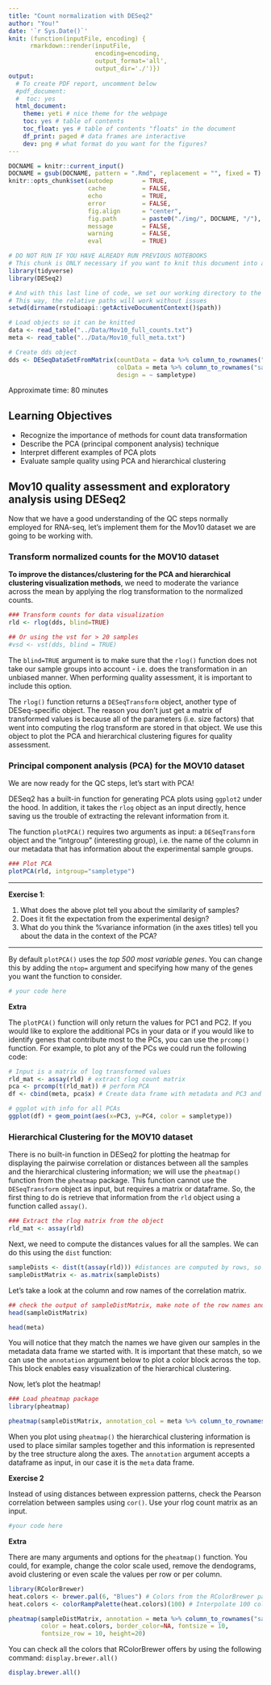 ```yaml
---
title: "Count normalization with DESeq2"
author: "You!"
date: '`r Sys.Date()`'
knit: (function(inputFile, encoding) { 
      rmarkdown::render(inputFile,
                        encoding=encoding,
                        output_format='all',
                        output_dir='./')})
output:
  # To create PDF report, uncomment below
  #pdf_document:
  #  toc: yes  
  html_document:
    theme: yeti # nice theme for the webpage
    toc: yes # table of contents
    toc_float: yes # table of contents "floats" in the document
    df_print: paged # data frames are interactive
    dev: png # what format do you want for the figures?
---
```


```r
DOCNAME = knitr::current_input()
DOCNAME = gsub(DOCNAME, pattern = ".Rmd", replacement = "", fixed = T)
knitr::opts_chunk$set(autodep        = TRUE,
                      cache          = FALSE,
                      echo           = TRUE,
                      error          = FALSE,
                      fig.align      = "center",
                      fig.path       = paste0("./img/", DOCNAME, "/"), #images will be put in this folder, under the notebook name
                      message        = FALSE,
                      warning        = FALSE,
                      eval           = TRUE)
```

```r
# DO NOT RUN IF YOU HAVE ALREADY RUN PREVIOUS NOTEBOOKS
# This chunk is ONLY necessary if you want to knit this document into a pdf!!
library(tidyverse)
library(DESeq2)

# And with this last line of code, we set our working directory to the folder with this notebook.
# This way, the relative paths will work without issues
setwd(dirname(rstudioapi::getActiveDocumentContext()$path))

# Load objects so it can be knitted
data <- read_table("../Data/Mov10_full_counts.txt") 
meta <- read_table("../Data/Mov10_full_meta.txt")

# Create dds object
dds <- DESeqDataSetFromMatrix(countData = data %>% column_to_rownames("GeneSymbol"), 
                              colData = meta %>% column_to_rownames("samplename"), 
                              design = ~ sampletype)
```

Approximate time: 80 minutes

## Learning Objectives 

* Recognize the importance of methods for count data transformation
* Describe the PCA (principal component analysis) technique
* Interpret different examples of PCA plots
* Evaluate sample quality using PCA and hierarchical clustering 

## Mov10 quality assessment and exploratory analysis using DESeq2	

Now that we have a good understanding of the QC steps normally employed for RNA-seq, let's implement them for the Mov10 dataset we are going to be working with.

### Transform normalized counts for the MOV10 dataset

**To improve the distances/clustering for the PCA and hierarchical clustering visualization methods**, we need to moderate the variance across the mean by applying the rlog transformation to the normalized counts. 

```r
### Transform counts for data visualization
rld <- rlog(dds, blind=TRUE)

## Or using the vst for > 20 samples
#vsd <- vst(dds, blind = TRUE)
```

The `blind=TRUE` argument is to make sure that the `rlog()` function does not take our sample groups into account - i.e. does the transformation in an unbiased manner. When performing quality assessment, it is important to include this option. 

The `rlog()` function returns a `DESeqTransform` object, another type of DESeq-specific object. The reason you don't just get a matrix of transformed values is because all of the parameters (i.e. size factors) that went into computing the rlog transform are stored in that object. We use this object to plot the PCA and hierarchical clustering figures for quality assessment.


### Principal component analysis (PCA) for the MOV10 dataset

We are now ready for the QC steps, let's start with PCA!

DESeq2 has a built-in function for generating PCA plots using `ggplot2` under the hood. In addition, it takes the `rlog` object as an input directly, hence saving us the trouble of extracting the relevant information from it.

The function `plotPCA()` requires two arguments as input: a `DESeqTransform` object and the "intgroup" (interesting group), i.e. the name of the column in our metadata that has information about the experimental sample groups. 

```r
### Plot PCA 
plotPCA(rld, intgroup="sampletype")
```

***

**Exercise 1**:

1. What does the above plot tell you about the similarity of samples?
2. Does it fit the expectation from the experimental design?
3. What do you think the %variance information (in the axes titles) tell you about the data in the context of the PCA?

***

By default `plotPCA()` uses the *top 500 most variable genes*. You can change this by adding the `ntop=` argument and specifying how many of the genes you want the function to consider.

```r
# your code here
```

**Extra**

The `plotPCA()` function will only return the values for PC1 and PC2. If you would like to explore the additional PCs in your data or if you would like to identify genes that contribute most to the PCs, you can use the `prcomp()` function. For example, to plot any of the PCs we could run the following code:

```r
# Input is a matrix of log transformed values
rld_mat <- assay(rld) # extract rlog count matrix
pca <- prcomp(t(rld_mat)) # perform PCA
df <- cbind(meta, pca$x) # Create data frame with metadata and PC3 and PC4 values for input to ggplot
```

```r
# ggplot with info for all PCAs
ggplot(df) + geom_point(aes(x=PC3, y=PC4, color = sampletype))
```

### Hierarchical Clustering for the MOV10 dataset

There is no built-in function in DESeq2 for plotting the heatmap for displaying the pairwise correlation or distances between all the samples and the hierarchical clustering information; we will use the `pheatmap()` function from the `pheatmap` package. This function cannot use the `DESeqTransform` object as input, but requires a matrix or dataframe. So, the first thing to do is retrieve that information from the `rld` object using a function called `assay()`.

```r
### Extract the rlog matrix from the object
rld_mat <- assay(rld)    
```

Next, we need to compute the distances values for all the samples. We can do this using the `dist` function:

```r
sampleDists <- dist(t(assay(rld))) #distances are computed by rows, so we need to transponse the matrix
sampleDistMatrix <- as.matrix(sampleDists)
```

Let's take a look at the column and row names of the correlation matrix. 
```r
## check the output of sampleDistMatrix, make note of the row names and column names
head(sampleDistMatrix)

head(meta)
```
You will notice that they match the names we have given our samples in the metadata data frame we started with. It is important that these match, so we can use the `annotation` argument below to plot a color block across the top. This block enables easy visualization of the hierarchical clustering.


Now, let's plot the heatmap!

```r
### Load pheatmap package
library(pheatmap)

pheatmap(sampleDistMatrix, annotation_col = meta %>% column_to_rownames("samplename"))
```

When you plot using `pheatmap()` the hierarchical clustering information is used to place similar samples together and this information is represented by the tree structure along the axes. The `annotation` argument accepts a dataframe as input, in our case it is the `meta` data frame. 

**Exercise 2**

Instead of using distances between expression patterns, check the Pearson correlation between samples using `cor()`. Use your rlog count matrix as an input.

```r
#your code here
```

**Extra**

There are many arguments and options for the `pheatmap()` function. You could, for example, change the color scale used, remove the dendograms, avoid clustering or even scale the values per row or per column.

```r
library(RColorBrewer)
heat.colors <- brewer.pal(6, "Blues") # Colors from the RColorBrewer package (only 6)
heat.colors <- colorRampPalette(heat.colors)(100) # Interpolate 100 colors
```


```r
pheatmap(sampleDistMatrix, annotation = meta %>% column_to_rownames("samplename"), 
         color = heat.colors, border_color=NA, fontsize = 10, 
         fontsize_row = 10, height=20)
```       

You can check all the colors that RColorBrewer offers by using the following command: `display.brewer.all()`

```r
display.brewer.all()
```

